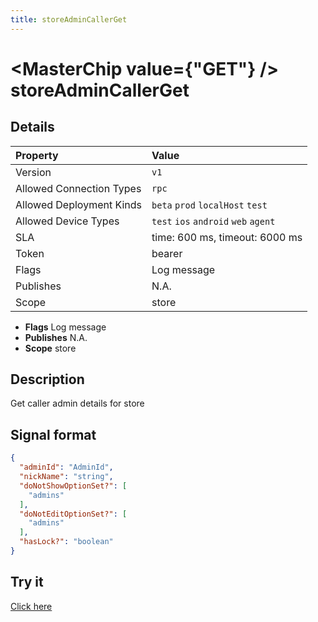 ```yaml
---
title: storeAdminCallerGet
---
```



# <MasterChip value={"GET"} /> storeAdminCallerGet

## Details

| Property | Value | 
| :--- | :--- | 
| Version | `v1` |
| Allowed Connection Types | `rpc`  |
| Allowed Deployment Kinds | `beta` `prod` `localHost` `test`  |
| Allowed Device Types | `test` `ios` `android` `web` `agent`  |
| SLA | time: 600 ms, timeout: 6000 ms |
| Token | bearer |
| Flags | Log message |
| Publishes | N.A. |
| Scope | store |


- **Flags** Log message
- **Publishes** N.A.
- **Scope** store


## Description

Get caller admin details for store

## Signal format

```json
{
  "adminId": "AdminId",
  "nickName": "string",
  "doNotShowOptionSet?": [
    "admins"
  ],
  "doNotEditOptionSet?": [
    "admins"
  ],
  "hasLock?": "boolean"
}
```

## Try it

[Click here](https://web.neome.ai/api?path=store_store_storeAdminCallerGet)

